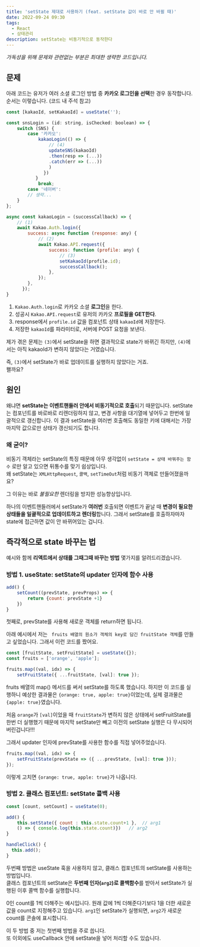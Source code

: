 ```yaml
---
title: 'setState 제대로 사용하기 (feat. setState 값이 바로 안 바뀔 때)'
date: 2022-09-24 09:30
tags:
  - React
  - 상태관리
description: setState는 비동기적으로 동작한다
---
```


*가독성을 위해 문제와 관련없는 부분은 최대한 생략한 코드입니다.*

## 문제
아래 코드는 유저가 여러 소셜 로그인 방법 중 **카카오 로그인을 선택**한 경우 동작합니다.
순서는 이렇습니다. (코드 내 주석 참고)

```javascript
const [kakaoId, setKakaoId] = useState('');

const snsLogin = (id: string, isChecked: boolean) => {
    switch (SNS) {
		case '카카오':
		    kakaoLogin(() => {
				// (4)
		        updateSNS(kakaoId)
		        .then(resp => (...))
		        .catch(err => (...))
		        )
		      })
		   }
		    break;
		case '네이버':
		// 생략...
	}
};

async const kakaoLogin = (successCallback) => {
	// (1)
	await Kakao.Auth.login({
		success: async function (response: any) {
			// (2)
			await Kakao.API.request({
				success: function (profile: any) {
				    // (3)
				    setKakaoId(profile.id);  
				    successCallback();
				},
			});
		},
	  });
}

```

1. `Kakao.Auth.login`로 카카오 소셜 **로그인**을 한다.
2. 성공시 `Kakao.API.request`로 유저의 카카오 **프로필을 GET한다**.
3. response에서 `profile.id` 값을 컴포넌트 상태 `kakaoId`에 저장한다.
4. 저장한 `kakaoId`를 파라미터로, 서버에 POST 요청을 보낸다.

제가 겪은 문제는 `(3)`에서 setState을 하면 결과적으로 state가 바뀌긴 하지만, `(4)`에서는 아직 kakaoId가 변하지 않았다는 거였습니다.

즉, `(3)`에서 setState가 바로 업데이트를 실행하지 않았다는 거죠.  
왤까요?

## 원인

왜냐면 **setState는 이벤트핸들러 안에서 비동기적으로 호출**되기 때문입니다.
setState는 컴포넌트를 바로바로 리렌더링하지 않고, 변경 사항을 대기열에 넣어두고 한번에 일괄적으로 갱신합니다.
이 결과 setState을 여러번 호출해도 동일한 키에 대해서는 가장 마지막 값으로만 상태가 갱신되기도 합니다.

### 왜 굳이?

비동기 객체라는 setState의 특징 때문에 아무 생각없이 `setState = 상태 바꿔주는 함수` 로만 알고 있으면 뒤통수를 맞기 쉽상입니다.  
왜 setState는 `XMLHttpRequest`, `콜백`, `setTimeOut`처럼 비동기 객체로 만들어졌을까요?

그 이유는 바로 *불필요한* 렌더링을 방지한 성능향상입니다.

하나의 이벤트핸들러에서 setState가 **여러번** 호출되면 이벤트가 끝날 때 **변경이 필요한 상태들을 일괄적으로 업데이트하고 렌더링**합니다.
그래서 setState를 호출하자마자 state에 접근하면 값이 안 바뀌어있는 겁니다.

## 즉각적으로 state 바꾸는 법

예시와 함께 **리액트에서 상태를 그때그때 바꾸는 방법** 몇가지를 알려드리겠습니다.

### 방법 1. useState: setState의 updater 인자에 함수 사용

```javascript
add() {
	setCount((prevState, prevProps) => {
		return {count: prevState +1}
	})
}
```

첫째로, prevState를 사용해 새로운 객체를 return하면 됩니다.

아래 예시에서 저는 ` fruits 배열의 원소가 객체의 key로 담긴 fruitState 객체`를 만들고 싶었습니다.
그래서 이런 코드를 짰어요.

```javascript
const [fruitState, setFruitState] = useState({});
const fruits = ['orange', 'apple'];

fruits.map((val, idx) => {    
	setFruitState({ ...fruitState, [val]: true });

```

fruits 배열의 map() 메서드를 써서 setState를 하도록 했습니다.
하지만 이 코드를 실행하니 예상한 결과물은 `{orange: true, apple: true}`이었는데, 실제 결과물은 `{apple: true}`였습니다.

처음 `orange`가 `[val]`이었을 때 `fruitState`가 변하지 않은 상태에서 setFruitState를 한번 더 실행했기 때문에 마지막 setState만 빼고 이전의 setState 실행은 다 무시되어버린겁니다!!!

그래서 updater 인자에 prevState를 사용한 함수를 직접 넣어주었습니다.

```javascript
fruits.map((val, idx) => {    
    setFruitState(prevState => ({ ...prevState, [val]: true }));  
});
```

이렇게 고치면  `{orange: true, apple: true}`가 나옵니다.

### 방법 2. 클래스 컴포넌트: setState 콜백 사용

```javascript
const [count, setCount] = useState(0);

add() {
	this.setState({ count : this.state.count+1 },  // arg1
	() => {	console.log(this.state.count)})   // arg2
}

handleClick() {
  this.add();
}
```

두번째 방법은 useState 훅을 사용하지 않고, 클래스 컴포넌트의 setState를 사용하는 방법입니다.  
클래스 컴포넌트의 setState은 **두번째 인자(`arg2`)로 콜백함수**를 받아서 setState가 실행된 이후 콜백 함수를 실행합니다.

0인 count를 1씩 더해주는 예시입니다. 원래 값에 1씩 더해준다기보다 1을 더한 새로운 값을 count로 지정해주고 있습니다.
`arg1`인 setState가 실행되면, `arg2`가 새로운 count를 콘솔에 표시합니다.


이 두 방법 중 저는 첫번째 방법을 주로 씁니다.  
또 이외에도 useCallback 안에 setState을 넣어 처리할 수도 있습니다.